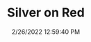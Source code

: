 ---
width: 1333
height: 2000
title: Silver on Red
description: Beautifully modified 911 at European Collectibles
date: 2/26/2022 12:59:40 PM
cameraMake: Sony
cameraModel: ILCE-7M3
lens: FE 35mm F1.4 GM
settingsfStop: f/1.4
settingsISO: ISO 100
settingsShutter: 1/125
settingsFocalLength: 35 mm
---